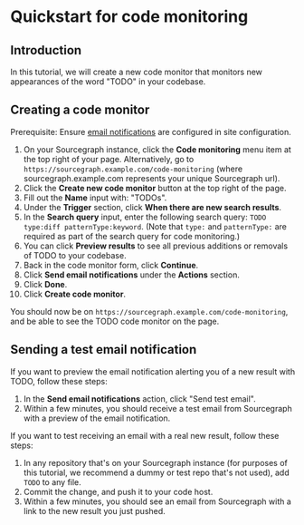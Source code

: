 # Quickstart for code monitoring

## Introduction

In this tutorial, we will create a new code monitor that monitors new appearances of the word "TODO" in your codebase.

## Creating a code monitor

Prerequisite: Ensure [email notifications](/admin/observability/alerting#email) are configured in site configuration.

1. On your Sourcegraph instance, click the **Code monitoring** menu item at the top right of your page. Alternatively, go to `https://sourcegraph.example.com/code-monitoring` (where sourcegraph.example.com represents your unique Sourcegraph url).
2. Click the **Create new code monitor** button at the top right of the page.
3. Fill out the **Name** input with: "TODOs".
4. Under the **Trigger** section, click **When there are new search results**.
5. In the **Search query** input, enter the following search query:
`TODO type:diff patternType:keyword`.
(Note that `type:` and `patternType:` are required as part of the search query for code monitoring.)
1. You can click **Preview results** to see all previous additions or removals of TODO to your codebase.
2. Back in the code monitor form, click **Continue**.
3. Click **Send email notifications** under the **Actions** section.
4. Click **Done**.
5. Click **Create code monitor**.

You should now be on `https://sourcegraph.example.com/code-monitoring`, and be able to see the TODO code monitor on the page.

## Sending a test email notification

If you want to preview the email notification alerting you of a new result with TODO, follow these steps:

1. In the **Send email notifications** action, click "Send test email".
1. Within a few minutes, you should receive a test email from Sourcegraph with a preview of the email notification.

If you want to test receiving an email with a real new result, follow these steps:

1. In any repository that's on your Sourcegraph instance (for purposes of this tutorial, we recommend a dummy or test repo that's not used), add `TODO` to any file.
1. Commit the change, and push it to your code host.
1. Within a few minutes, you should see an email from Sourcegraph with a link to the new result you just pushed.

